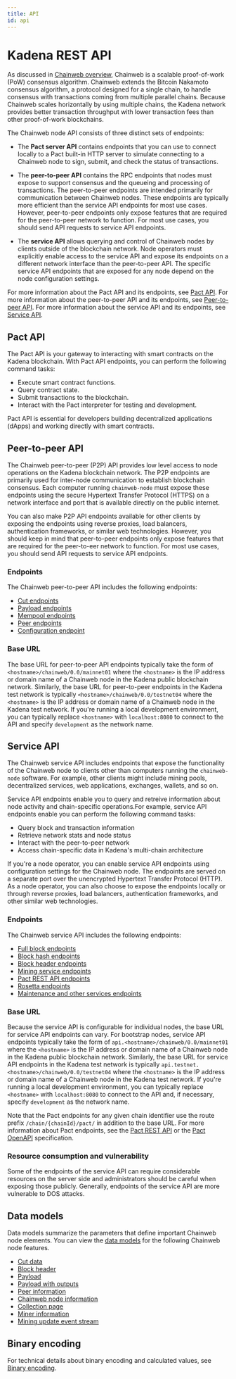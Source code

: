 ```yaml
---
title: API
id: api
---
```



# Kadena REST API

As discussed in [Chainweb overview](/consensus/chainweb), Chainweb is a scalable proof-of-work (PoW) consensus algorithm. 
Chainweb extends the Bitcoin Nakamoto consensus algorithm, a protocol designed for a single chain, to handle consensus with transactions coming from multiple parallel chains. 
Because Chainweb scales horizontally by using multiple chains, the Kadena network provides better transaction throughput with lower transaction fees than other proof-of-work blockchains.

The Chainweb node API consists of three distinct sets of endpoints:

- The **Pact server API** contains endpoints that you can use to connect locally to a Pact built-in HTTP server to simulate connecting to a Chainweb node to sign, submit, and check the status of transactions.

- The **peer-to-peer API** contains the RPC endpoints that nodes must expose to support consensus and the queueing and processing of transactions. 
  The peer-to-peer endpoints are intended primarily for communication between Chainweb nodes.
  These endpoints are typically more efficient than the service API endpoints for most use cases. 
  However, peer-to-peer endpoints only expose features that are required for the peer-to-peer network to function.
  For most use cases, you should send API requests to service API endpoints.

- The **service API** allows querying and control of Chainweb nodes by clients outside of the blockchain network.
  Node operators must explicitly enable access to the service API and expose its endpoints on a different network interface than the peer-to-peer API.
  The specific service API endpoints that are exposed for any node depend on the node configuration settings.

For more information about the Pact API and its endpoints, see [Pact API](#pact-api).
For more information about the peer-to-peer API and its endpoints, see [Peer-to-peer API](#peer-to-peer-api).
For more information about the service API and its endpoints, see [Service API](#service-api).

## Pact API

The Pact API is your gateway to interacting with smart contracts on the Kadena blockchain. 
With Pact API endpoints, you can perform the following command tasks:

- Execute smart contract functions.
- Query contract state.
- Submit transactions to the blockchain.
- Interact with the Pact interpreter for testing and development.

Pact API is essential for developers building decentralized applications (dApps) and working directly with smart contracts.

## Peer-to-peer API

The Chainweb peer-to-peer (P2P) API provides low level access to node operations on the Kadena blockchain network.
The P2P endpoints are primarily used for inter-node communication to establish blockchain consensus. 
Each computer running `chainweb-node` must expose these endpoints using the secure Hypertext Transfer Protocol (HTTPS) on a network interface and port that is available directly on the public internet.

You can also make P2P API endpoints available for other clients by exposing the endpoints using reverse proxies, load balancers, authentication frameworks, or similar web technologies.
However, you should keep in mind that peer-to-peer endpoints only expose features that are required for the peer-to-eer network to function.
For most use cases, you should send API requests to service API endpoints.

### Endpoints

The Chainweb peer-to-peer API includes the following endpoints:

- [Cut endpoints](/reference/chainweb-api/cut)
- [Payload endpoints](/reference/chainweb-api/payload)
- [Mempool endpoints](/reference/chainweb-api/mempool)
- [Peer endpoints](/reference/chainweb-api/peer)
- [Configuration endpoint](/reference/chainweb-api/config)

### Base URL

The base URL for peer-to-peer API endpoints typically take the form of `<hostname>/chainweb/0.0/mainnet01` where the `<hostname>` is the IP address or domain name of a Chainweb node in the Kadena public blockchain network. 
Similarly, the base URL for peer-to-peer endpoints in the Kadena test network is typically `<hostname>/chainweb/0.0/testnet04` where the `<hostname>` is the IP address or domain name of a Chainweb node in the Kadena test network.
If you're running a local development environment, you can typically replace `<hostname>` with `localhost:8080` to connect to the API and specify `development` as the network name.

## Service API

The Chainweb service API includes endpoints that expose the functionality of the Chainweb node to clients other than computers running the `chainweb-node` software.
For example, other clients might include mining pools, decentralized services, web applications, exchanges, wallets, and so on.

Service API endpoints enable you to query and retreive information about node activity and chain-specific operations.For example, service API endpoints enable you can perform the following command tasks:

- Query block and transaction information
- Retrieve network stats and node status
- Interact with the peer-to-peer network
- Access chain-specific data in Kadena's multi-chain architecture

If you're a node operator, you can enable service API endpoints using configuration settings for the Chainweb node. 
The endpoints are served on a separate port over the unencrypted Hypertext Transfer Protocol (HTTP). 
As a node operator, you can also choose to expose the endpoints locally or through reverse proxies, load balancers, authentication frameworks, and other similar web technologies.

### Endpoints

The Chainweb service API includes the following endpoints:

- [Full block endpoints](/reference/chainweb-api/service-block)
- [Block hash endpoints](/reference/chainweb-api/blockhash)
- [Block header endpoints](/reference/chainweb-api/blockheader)
- [Mining service endpoints](/reference/chainweb-api/mining)
- [Pact REST API endpoints](/reference/rest-api)
- [Rosetta endpoints](/reference/chainweb-api/rosetta)
- [Maintenance and other services endpoints](/reference/chainweb-api/misc)

### Base URL

Because the service API is configurable for individual nodes, the base URL for service API endpoints can vary.
For bootstrap nodes, service API endpoints typically take the form of `api.<hostname>/chainweb/0.0/mainnet01` where the `<hostname>` is the IP address or domain name of a Chainweb node in the Kadena public blockchain network. 
Similarly, the base URL for service API endpoints in the Kadena test network is typically `api.testnet.<hostname>/chainweb/0.0/testnet04` where the `<hostname>` is the IP address or domain name of a Chainweb node in the Kadena test network.
If you're running a local development environment, you can typically replace `<hostname>` with `localhost:8080` to connect to the API and, if necessary, specify `development` as the network name.

Note that the Pact endpoints for any given chain identifier use the route prefix `/chain/{chainId}/pact/` in addition to the base URL.
For more information about Pact endpoints, see the [Pact REST API](/reference/rest-api) or the [Pact OpenAPI](https://api.chainweb.com/openapi/pact.html) specification.

### Resource consumption and vulnerability

Some of the endpoints of the service API can require considerable resources on the server side and administrators should be careful when exposing those publicly. 
Generally, endpoints of the service API are more vulnerable to DOS attacks.

## Data models

Data models summarize the parameters that define important Chainweb node elements.
You can view the [data models](/reference/chainweb-api/data-models) for the following Chainweb node features.

- [Cut data](/reference/chainweb-api/data-models#cut-modelh464607198)
- [Block header](/reference/chainweb-api/data-models#block-header-modelh1621557545)
- [Payload](/reference/chainweb-api/data-models#payload-modelh1436683818)
- [Payload with outputs](/reference/chainweb-api/data-models#payload-with-outputs-modelh509052678)
- [Peer information](/reference/chainweb-api/data-models#peer-information-modelh-1716301923)
- [Chainweb node information](/reference/chainweb-api/data-models#chainweb-node-information-modelh-1581301161)
- [Collection page](/reference/chainweb-api/data-models#collection-page-modelh1516574970)
- [Miner information](/reference/chainweb-api/data-models#miner-information-modelh-192276614)
- [Mining update event stream](/reference/chainweb-api/data-models#mining-update-event-stream-modelh-1942514890)

## Binary encoding

For technical details about binary encoding and calculated values, see [Binary encoding](/reference/chainweb-api/binary-encoding).
